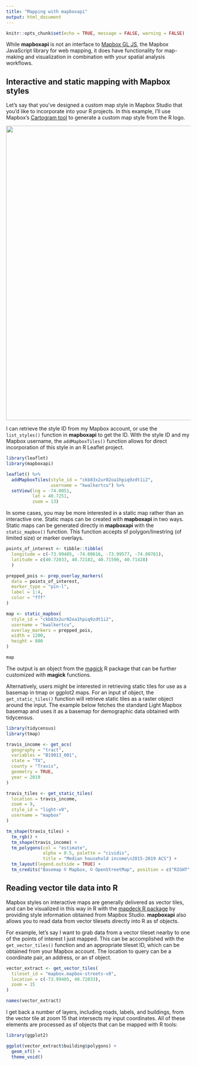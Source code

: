 ```yaml
---
title: "Mapping with mapboxapi"
output: html_document
---
```


```r
knitr::opts_chunk$set(echo = TRUE, message = FALSE, warning = FALSE)
```

While __mapboxapi__ is not an interface to [Mapbox GL JS](https://docs.mapbox.com/mapbox-gl-js/api/), the Mapbox JavaScript library for web mapping, it does have functionality for map-making and visualization in combination with your spatial analysis workflows.  

## Interactive and static mapping with Mapbox styles

Let's say that you've designed a custom map style in Mapbox Studio that you'd like to incorporate into your R projects.  In this example, I'll use Mapbox's [Cartogram tool](https://apps.mapbox.com/cartogram/) to generate a custom map style from the R logo.  

<img src=img/cartogram.png style="width: 800px">

I can retrieve the style ID from my Mapbox account, or use the `list_styles()` function in __mapboxapi__ to get the ID.  With the style ID and my Mapbox username, the `addMapboxTiles()` function allows for direct incorporation of this style in an R Leaflet project.  

```r
library(leaflet)
library(mapboxapi)

leaflet() %>%
  addMapboxTiles(style_id = "ckb83x2ur02oa1hpiq9zdt1i2",
                 username = "kwalkertcu") %>%
  setView(lng = -74.0051,
          lat = 40.7251,
          zoom = 13)
```

In some cases, you may be more interested in a static map rather than an interactive one.  Static maps can be created with __mapboxapi__ in two ways.  Static maps can be generated directly in __mapboxapi__ with the `static_mapbox()` function.  This function accepts sf polygon/linestring (of limited size) or marker overlays.  

```r
points_of_interest <- tibble::tibble(
  longitude = c(-73.99405, -74.00616, -73.99577, -74.00761),
  latitude = c(40.72033, 40.72182, 40.71590, 40.71428)
  )

prepped_pois <- prep_overlay_markers(
  data = points_of_interest,
  marker_type = "pin-l",
  label = 1:4,
  color = "fff"
)

map <- static_mapbox(
  style_id = "ckb83x2ur02oa1hpiq9zdt1i2",
  username = "kwalkertcu",
  overlay_markers = prepped_pois, 
  width = 1200,
  height = 800
)

map
```

The output is an object from the [magick](https://github.com/ropensci/magick) R package that can be further customized with __magick__ functions.  

Alternatively, users might be interested in retrieving static tiles for use as a basemap in tmap or ggplot2 maps.  For an input sf object, the `get_static_tiles()` function will retrieve static tiles as a raster object around the input.  The example below fetches the standard Light Mapbox basemap and uses it as a basemap for demographic data obtained with tidycensus.  

```r
library(tidycensus)
library(tmap)

travis_income <- get_acs(
  geography = "tract",
  variables = "B19013_001",
  state = "TX",
  county = "Travis",
  geometry = TRUE,
  year = 2019
)

travis_tiles <- get_static_tiles(
  location = travis_income,
  zoom = 9,
  style_id = "light-v9",
  username = "mapbox"
)

tm_shape(travis_tiles) + 
  tm_rgb() + 
  tm_shape(travis_income) + 
  tm_polygons(col = "estimate",  
              alpha = 0.5, palette = "cividis", 
              title = "Median household income\n2015-2019 ACS") + 
  tm_layout(legend.outside = TRUE) + 
  tm_credits("Basemap © Mapbox, © OpenStreetMap", position = c("RIGHT", "BOTTOM"))
```


## Reading vector tile data into R

Mapbox styles on interactive maps are generally delivered as vector tiles, and can be visualized in this way in R with the [mapdeck R package](https://symbolixau.github.io/mapdeck/articles/mapdeck.html) by providing style information obtained from Mapbox Studio.  __mapboxapi__ also allows you to read data from vector tilesets directly into R as sf objects.  

For example, let's say I want to grab data from a vector tileset nearby to one of the points of interest I just mapped.  This can be accomplished with the `get_vector_tiles()` function and an appropriate tileset ID, which can be obtained from your Mapbox account.  The location to query can be a coordinate pair, an address, or an sf object. 

```r
vector_extract <- get_vector_tiles(
  tileset_id = "mapbox.mapbox-streets-v8",
  location = c(-73.99405, 40.72033),
  zoom = 15
)

names(vector_extract)
```
I get back a number of layers, including roads, labels, and buildings, from the vector tile at zoom 15 that intersects my input coordinates.  All of these elements are processed as sf objects that can be mapped with R tools:

```r
library(ggplot2)

ggplot(vector_extract$building$polygons) + 
  geom_sf() + 
  theme_void()
```

